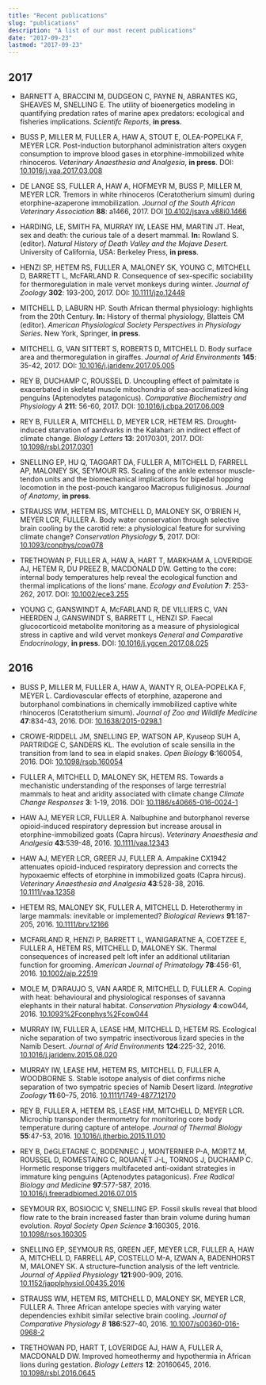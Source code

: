 ```yaml
---
title: "Recent publications"
slug: "publications"
description: "A list of our most recent publications"
date: "2017-09-23"
lastmod: "2017-09-23"
---
```


## 2017

- BARNETT A, BRACCINI M, DUDGEON C, PAYNE N, ABRANTES KG, SHEAVES M, SNELLING E. The utility of bioenergetics modeling in quantifying predation rates of marine apex predators: ecological and fisheries implications.
_Scientifc Reports_, **in press**.

- BUSS P, MILLER M, FULLER A, HAW A, STOUT E, OLEA-POPELKA F, MEYER LCR. 
Post-induction butorphanol administration alters oxygen consumption to improve blood gases in etorphine-immobilized white rhinoceros. 
_Veterinary Anaesthesia and Analgesia_, **in press**. DOI:
[10.1016/j.vaa.2017.03.008](https://dx.doi.org/10.1016/j.vaa.2017.03.008)

- DE LANGE SS, FULLER A, HAW A, HOFMEYR M, BUSS P, MILLER M, MEYER LCR.
Tremors in white rhinoceros (Ceratotherium simum) during etorphine-azaperone immobilization. 
_Journal of the South African Veterinary Association_ **88**: a1466, 2017. DOI [10.4102/jsava.v88i0.1466](https://dx.doi.org/10.4102/jsava.v88i0.1466)

- HARDING, LE, SMITH FA, MURRAY IW, LEASE HM, MARTIN JT. Heat, sex and death: the curious tale of a desert mammal. **In:** Rowland S. (editor). _Natural History of Death Valley and the Mojave Desert_. University of California, USA: Berkeley Press, **in press**.

- HENZI SP, HETEM RS, FULLER A, MALONEY SK, YOUNG C, MITCHELL D, BARRETT L, McFARLAND R.
Consequence of sex-specific sociability for thermoregulation in male vervet monkeys during winter.
_Journal of Zoology_ **302**: 193-200, 2017. DOI: [10.1111/jzo.12448](https://doi.org/10.1111/jzo.12448)

- MITCHELL D, LABURN HP.
South African thermal physiology: highlights from the 20th Century. **In:** History of thermal physiology, Blatteis CM (editor). _American Physiological Society Perspectives in Physiology Series_. New York, Springer, **in press**. 

- MITCHELL G, VAN SITTERT S, ROBERTS D, MITCHELL D.
Body surface area and thermoregulation in giraffes.
_Journal of Arid Environments_ **145**: 35-42, 2017. DOI: [10.1016/j.jaridenv.2017.05.005](https://doi.org/10.1016/j.jaridenv.2017.05.005)

- REY B, DUCHAMP C, ROUSSEL D. 
Uncoupling effect of palmitate is exacerbated in skeletal muscle mitochondria of sea-acclimatized king penguins (Aptenodytes patagonicus). 
_Comparative Biochemistry and Physiology A_ **211**: 56-60, 2017. DOI: [10.1016/j.cbpa.2017.06.009](https://doi.org/10.1016/j.cbpa.2017.06.009)

- REY B, FULLER A, MITCHELL D, MEYER LCR, HETEM RS.
Drought-induced starvation of aardvarks in the Kalahari: an indirect effect of climate change.
_Biology Letters_ **13**: 20170301, 2017. DOI: [10.1098/rsbl.2017.0301](https://dx.doi.org/10.1098/rsbl.2017.0301)

- SNELLING EP, HU Q, TAGGART DA, FULLER A, MITCHELL D, FARRELL AP, MALONEY SK, SEYMOUR RS.
Scaling of the ankle extensor muscle-tendon units and the biomechanical implications for bipedal hopping locomotion in the post-pouch kangaroo Macropus fuliginosus.
_Journal of Anatomy_, **in press**. 

- STRAUSS WM, HETEM RS, MITCHELL D, MALONEY SK, O’BRIEN H, MEYER LCR, FULLER A.
Body water conservation through selective brain cooling by the carotid rete: a physiological feature for surviving climate change?
_Conservation Physiology_ **5**, 2017. DOI: [10.1093/conphys/cow078](https://doi.org/10.1093/conphys/cow078)

- TRETHOWAN P, FULLER A, HAW A, HART T, MARKHAM A, LOVERIDGE AJ, HETEM R, DU PREEZ B, MACDONALD DW. 
Getting to the core: internal body temperatures help reveal the ecological function and thermal implications of the lions’ mane.
_Ecology and Evolution_ **7**: 253-262, 2017. DOI: [10.1002/ece3.255](https://doi.org/10.1002/ece3.2556)

- YOUNG C, GANSWINDT A, McFARLAND R, DE VILLIERS C, VAN HEERDEN J, GANSWINDT S, BARRETT L, HENZI SP.
Faecal glucocorticoid metabolite monitoring as a measure of physiological stress in captive and wild vervet monkeys
_General and Comparative Endocrinology_, **in press**. DOI: [10.1016/j.ygcen.2017.08.025](https://doi.org/10.1016/j.ygcen.2017.08.025)


## 2016

- BUSS P, MILLER M, FULLER A, HAW A, WANTY R, OLEA-POPELKA F, MEYER L. 
Cardiovascular effects of etorphine, azaperone and butorphanol combinations in chemically immobilized captive white rhinoceros (Ceratotherium simum).
_Journal of Zoo and Wildlife Medicine_ **47**:834-43, 2016. DOI: 
[10.1638/2015-0298.1](https://doi.org/10.1638/2015-0298.1)

- CROWE-RIDDELL JM, SNELLING EP, WATSON AP, Kyuseop SUH A, PARTRIDGE C, SANDERS KL.
The evolution of scale sensilla in the transition from land to sea in elapid snakes.
_Open Biology_ **6**:160054, 2016. DOI:
[10.1098/rsob.160054](https://doi.org/10.1098/rsob.160054)

- FULLER A, MITCHELL D, MALONEY SK, HETEM RS.
Towards a mechanistic understanding of the responses of large terrestrial mammals to heat and aridity associated with climate change
_Climate Change Responses_ **3**: 1-19, 2016. DOI:
[10.1186/s40665-016-0024-1](https://doi.org/10.1186/s40665-016-0024-1)

- HAW AJ, MEYER LCR, FULLER A.
Nalbuphine and butorphanol reverse opioid-induced respiratory depression but increase arousal in etorphine-immobilized goats (Capra hircus).
_Veterinary Anaesthesia and Analgesia_ **43**:539-48, 2016.
[10.1111/vaa.12343](https://doi.org/10.1111/vaa.12343)

- HAW AJ, MEYER LCR, GREER JJ, FULLER A.
Ampakine CX1942 attenuates opioid-induced respiratory depression and corrects the hypoxaemic effects of etorphine in immobilized goats (Capra hircus).
_Veterinary Anaesthesia and Analgesia_ **43**:528-38, 2016.
[10.1111/vaa.12358](http://dx.doi.org/10.1111/vaa.12358)

- HETEM RS, MALONEY SK, FULLER A, MITCHELL D.
Heterothermy in large mammals: inevitable or implemented? 
_Biological Reviews_ **91**:187-205, 2016.
[10.1111/brv.12166](https://doi.org/10.1111/brv.12166)

- MCFARLAND R, HENZI P, BARRETT L, WANIGARATNE A, COETZEE E, FULLER A, HETEM RS, MITCHELL D, MALONEY SK.
Thermal consequences of increased pelt loft infer an additional utilitarian function for grooming.
_American Journal of Primatology_ **78**:456-61, 2016.
[10.1002/ajp.22519](https://doi.org/10.1002/ajp.22519)

- MOLE M, D'ARAUJO S, VAN AARDE R, MITCHELL D, FULLER A.
Coping with heat: behavioural and physiological responses of savanna elephants in their natural habitat.
_Conservation Physiology_ **4**:cow044, 2016.
[10.1093%2Fconphys%2Fcow044](https://dx.doi.org/10.1093%2Fconphys%2Fcow044)

- MURRAY IW, FULLER A, LEASE HM, MITCHELL D, HETEM RS.
Ecological niche separation of two sympatric insectivorous lizard species in the Namib Desert.
_Journal of Arid Environments_ **124**:225-32, 2016.
[10.1016/j.jaridenv.2015.08.020](https://doi.org/10.1016/j.jaridenv.2015.08.020)

- MURRAY IW, LEASE HM, HETEM RS, MITCHELL D, FULLER A, WOODBORNE S.
Stable isotope analysis of diet confirms niche separation of two sympatric species of Namib Desert lizard.
_Integrative Zoology_ **11**:60–75, 2016.
[10.1111/1749-4877.12170](https://doi.org/10.1111/1749-4877.12170)

- REY B, FULLER A, HETEM RS, LEASE HM, MITCHELL D, MEYER LCR. 
Microchip transponder thermometry for monitoring core body temperature during capture of antelope.
_Journal of Thermal Biology_ **55**:47-53, 2016.
[10.1016/j.jtherbio.2015.11.010](https://doi.org/10.1016/j.jtherbio.2015.11.010)

- REY B, DéGLETAGNE C, BODENNEC J, MONTERNIER P-A, MORTZ M, ROUSSEL D, ROMESTAING C, ROUANET J-L, TORNOS J, DUCHAMP C.
Hormetic response triggers multifaceted anti-oxidant strategies in immature king penguins (Aptenodytes patagonicus).
_Free Radical Biology and Medicine_ **97**:577-587, 2016.
[10.1016/j.freeradbiomed.2016.07.015](https://doi.org/10.1016/j.freeradbiomed.2016.07.015)

- SEYMOUR RX, BOSIOCIC V, SNELLING EP.
Fossil skulls reveal that blood flow rate to the brain increased faster than brain volume during human evolution.
_Royal Society Open Science_ **3**:160305, 2016.
[10.1098/rsos.160305](https://doi.org/10.1098/rsos.160305)

- SNELLING EP, SEYMOUR RS, GREEN JEF, MEYER LCR, FULLER A, HAW A, MITCHELL D, FARRELL AP, COSTELLO M-A, IZWAN A, BADENHORST M, MALONEY SK.
A structure–function analysis of the left ventricle. 
_Journal of Applied Physiology_ **121**:900-909, 2016.
[10.1152/japplphysiol.00435.2016](https://doi.org/10.1152/japplphysiol.00435.2016)

- STRAUSS WM, HETEM RS, MITCHELL D, MALONEY SK, MEYER LCR, FULLER A.
Three African antelope species with varying water dependencies exhibit similar selective brain cooling. 
_Journal of Comparative Physiology B_ **186**:527-40, 2016. 
[10.1007/s00360-016-0968-2](https://doi.org/10.1007/s00360-016-0968-2)

- TRETHOWAN PD, HART T, LOVERIDGE AJ, HAW A, FULLER A, MACDONALD DW.
Improved homeothermy and hypothermia in African lions during gestation. 
_Biology Letters_ **12**: 20160645, 2016.
[10.1098/rsbl.2016.0645](https://doi.org/10.1098/rsbl.2016.0645)


